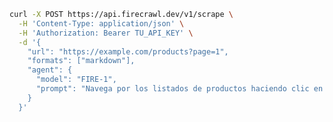 ```bash curl
curl -X POST https://api.firecrawl.dev/v1/scrape \
  -H 'Content-Type: application/json' \
  -H 'Authorization: Bearer TU_API_KEY' \
  -d '{
    "url": "https://example.com/products?page=1",
    "formats": ["markdown"],
    "agent": {
      "model": "FIRE-1",
      "prompt": "Navega por los listados de productos haciendo clic en el botón «Siguiente página» hasta que esté desactivado. Raspa cada página."
    }
  }'
```
